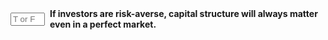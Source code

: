 ::: {.question-block}

<form onsubmit="event.preventDefault(); checkAnswerBox('module7_tf_q65','F')" style="display: flex; align-items: center; gap: 8px;">
  <input type="text" id="module7_tf_q65" name="module7_tf_q65" maxlength="1" placeholder="T or F" style="width: 55px;" data-correct-answer="F" /> 
  <label for="module7_tf_q65"><strong>If investors are risk-averse, capital structure will always matter even in a perfect market.</strong></label>
</form>

<div id="feedback-module7_tf_q65" class="feedback" data-status="" style="display:none;">
This is FALSE. Even with risk aversion, MM irrelevance holds under perfect market assumptions.
</div>

:::